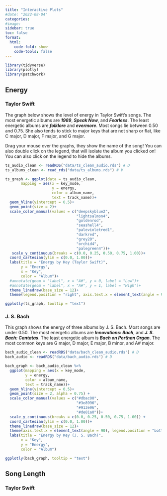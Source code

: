```yaml
---
title: "Interactive Plots"
#date: "2022-08-04"
categories:
#image:  
sidebar: true
toc: false
format:
  html:
    code-fold: show
    code-tools: false
---
```


```r
library(tidyverse)
library(plotly)
library(patchwork)
```

## Energy
### Taylor Swift
 
The graph below shows the level of energy in Taylor Swift's songs. The most energetic albums are ***1989***, ***Speak Now***, and ***Fearless***. The least energetic albums are ***folklore*** and ***evermore***. Most songs lie between 0.50 and 0.75. She also tends to stick to major keys that are not sharp or flat, like C major, D major, F major, and G major.

::: {.callout-note}
Drag your mouse over the graphs, they show the name of the song!
You can also double click on the legend, that will isolate the album you clicked on!
You can also click on the legend to hide the albums.
:::

```r
ts_audio_clean <- readRDS("data/ts_clean_audio.rds") # D
ts_albums_clean <- read_rds("data/ts_albums.rds") # V

ts_graph <- ggplot(data = ts_audio_clean,
       mapping = aes(x = key_mode,
                     y = energy,
                     color = album_name, 
                     text = track_name))+ 
  geom_hline(yintercept = 0.5)+
  geom_point(size = 2)+ 
  scale_color_manual(values = c("deepskyblue2",
                                "lightsalmon4",
                                "goldenrod",
                                "seashell4",
                                "palevioletred1",
                                "darkred",
                                "grey20",
                                "orchid4",
                                "palegreen4"))+
   scale_y_continuous(breaks = c(0.0, 0.25, 0.50, 0.75, 1.00))+
  coord_cartesian(ylim = c(0.0, 1.00))+
  labs(title = "Energy by Key (Taylor Swift)",
       y = "Energy",
       x = "Key", 
       color = "Album")+ 
  #annotate(geom = "label", x = "A#", y = 0, label = "Low")+ 
  #annotate(geom = "label", x = "A#", y = 1, label = "High")+ 
  theme_linedraw(base_size = 12)+ 
  theme(legend.position = "right", axis.text.x = element_text(angle = 90))
```

```r
ggplotly(ts_graph, tooltip = "text")
```


### J. S. Bach

This graph shows the energy of three albums by J. S. Bach. Most songs are under 0.50. The most energetic albums are ***Innovations: Bach***, and ***J. S. Bach: Cantatas***. The least energetic album is ***Bach on Porthan Organ***. The most common keys are G major, D major, E major, B minor, and A# major.

```r
bach_audio_clean <- readRDS("data/bach_clean_audio.rds") # D
bach_audio <- readRDS("data/bach_audio.rds") # D

bach_graph <- bach_audio_clean %>%  
  ggplot(mapping = aes(x = key_mode, 
         y = energy, 
         color = album_name, 
         text = track_name))+ 
  geom_hline(yintercept = 0.5)+
  geom_point(size = 2, alpha = 0.75) + 
  scale_color_manual(values = c("#dbac00",
                                "#3e8996",
                                "#913e96",
                                "#de81a0"))+ 
  scale_y_continuous(breaks = c(0.0, 0.25, 0.50, 0.75, 1.00)) + 
  coord_cartesian(ylim = c(0.0, 1.00))+ 
  theme_linedraw(base_size = 12)+
  theme(axis.text.x = element_text(angle = 90), legend.position = "bottom")+ 
  labs(title = "Energy by Key (J. S. Bach)", 
       x = "Key", 
       y = "Energy",
       color = "Album")
```


```r
ggplotly(bach_graph, tooltip = "text")
```


## Song Length
### Taylor Swift



